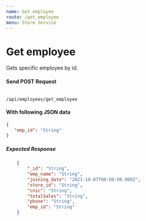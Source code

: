 ```yaml
---
name: Get employee
route: /get_employee
menu: Store Service
---
```

# Get employee 
Gets specific employee by id.

#### Send POST Request 
<Code>
/api/employees/get_employee
</Code>

#### With following JSON data
```json
{
   "emp_id": "String"
}
```

##### Expected Response
```json
    {
        "_id": "String",
        "emp_name": "String",
        "joining_date": "2021-10-07T00:00:00.000Z",
        "store_id": "String",
        "cnic": "String",
        "totalSales": "String",
        "phone": "String",
        "emp_id": "String"
    }
```
